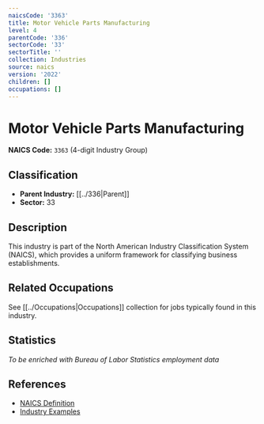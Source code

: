 ```yaml
---
naicsCode: '3363'
title: Motor Vehicle Parts Manufacturing
level: 4
parentCode: '336'
sectorCode: '33'
sectorTitle: ''
collection: Industries
source: naics
version: '2022'
children: []
occupations: []
---
```

# Motor Vehicle Parts Manufacturing

**NAICS Code:** `3363` (4-digit Industry Group)

## Classification

- **Parent Industry:** [[../336|Parent]]
- **Sector:** 33

## Description

This industry is part of the North American Industry Classification System (NAICS), which provides a uniform framework for classifying business establishments.

## Related Occupations

See [[../Occupations|Occupations]] collection for jobs typically found in this industry.

## Statistics

*To be enriched with Bureau of Labor Statistics employment data*

## References

- [NAICS Definition](https://www.census.gov/naics/)
- [Industry Examples](https://www.census.gov/naics/2022NAICS/)
